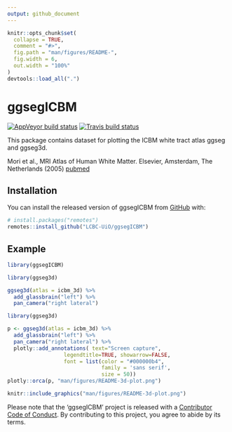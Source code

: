```yaml
---
output: github_document
---
```


<!-- README.md is generated from README.Rmd. Please edit that file -->

```r
knitr::opts_chunk$set(
  collapse = TRUE,
  comment = "#>",
  fig.path = "man/figures/README-",
  fig.width = 6,
  out.width = "100%"
)
devtools::load_all(".")
```

# ggsegICBM

<!-- badges: start -->
[![AppVeyor build status](https://ci.appveyor.com/api/projects/status/github/LCBC-UiO/ggsegICBM?branch=master&svg=true)](https://ci.appveyor.com/project/LCBC-UiO/ggsegICBM)
[![Travis build status](https://travis-ci.com/LCBC-UiO/ggsegICBM.svg?branch=master)](https://travis-ci.com/LCBC-UiO/ggsegICBM)
<!-- badges: end -->

This package contains dataset for plotting the ICBM white tract atlas ggseg and ggseg3d. 

Mori et al., MRI Atlas of Human White Matter. Elsevier, Amsterdam, The Netherlands (2005) 
[pubmed](href{https://www.elsevier.com/books/mri-atlas-of-human-white-matter/mori/978-0-444-51741-8)

## Installation

You can install the released version of ggsegICBM from [GitHub](https://github.com/) with:

``` r
# install.packages("remotes")
remotes::install_github("LCBC-UiO/ggsegICBM")
```

## Example
```r
library(ggsegICBM)
```

<!-- ```{r, fig.height=10} -->
<!-- library(ggseg) -->

<!-- ggseg(atlas = icbm, mapping = aes(fill = region)) + -->
<!--   scale_fill_brain("icbm", package = "ggsegICBM") + -->
<!--   theme(legend.position = "bottom", -->
<!--         legend.text = element_text(size = 7)) + -->
<!--   guides(fill = guide_legend(ncol = 2)) -->

<!-- ``` -->

```r
library(ggseg3d)

ggseg3d(atlas = icbm_3d) %>% 
  add_glassbrain("left") %>% 
  pan_camera("right lateral")
```

```r
library(ggseg3d)

p <- ggseg3d(atlas = icbm_3d) %>%
  add_glassbrain("left") %>% 
  pan_camera("right lateral") %>%
  plotly::add_annotations( text="Screen capture",
                  legendtitle=TRUE, showarrow=FALSE,
                  font = list(color = "#000000b4",
                              family = 'sans serif',
                              size = 50))
plotly::orca(p, "man/figures/README-3d-plot.png")
```

```r
knitr::include_graphics("man/figures/README-3d-plot.png")
```

Please note that the 'ggsegICBM' project is released with a
[Contributor Code of Conduct](CODE_OF_CONDUCT.md).
By contributing to this project, you agree to abide by its terms.
